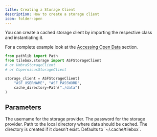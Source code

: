 ```yaml
---
title: Creating a Storage Client
description: How to create a storage client
icon: folder-open
---
```


You can create a cached storage client by importing the respective class and instantiating it.

For a complete example look at the [Accessing Open Data](/datasets/open-data#sample-code) section.

<RequestExample>

```python Python
from pathlib import Path
from tilebox.storage import ASFStorageClient
# or UmbraStorageClient
# or CopernicusStorageClient

storage_client = ASFStorageClient(
    "ASF_USERNAME", "ASF_PASSWORD",
    cache_directory=Path("./data")
)
```

</RequestExample>

## Parameters

<ParamField path="user" type="str">
  The username for the storage provider.
</ParamField>
<ParamField path="password" type="str">
  The password for the storage provider.
</ParamField>
<ParamField path="cache_directory" type="Path">
  Path to the local directory where data should be cached. The directory is created if it doesn't exist. Defaults to
  `~/.cache/tilebox`.
</ParamField>
